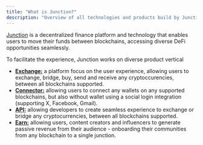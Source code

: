 ```yaml
---
title: "What is Junction?"
description: "Overview of all technologies and products build by Junction"
---
```


[Junction](https://junction.exchange) is a decentralized finance platform and technology that enables users to move their funds between blockchains, accessing diverse DeFi opportunities seamlessly.

To facilitate the experience, Junction works on diverse product vertical

- [**Exchange:**](/junction-exchange/introduction) a platform focus on the user experience, allowing users to exchange, bridge, buy, send and receive any cryptoccurencies, between all blockchains supported.
- [**Connector:**](/junction-connector/introduction) allowing users to connect any wallets on any supported blockchains, but also without wallet using a social login integration (supporting X, Facebook, Gmail).
- [**API:**](/junction-api/introduction) allowing developers to create seamless experience to exchange or bridge any cryptocurrencies, between all blockchains supported.
- [**Earn:**](/junction-earn/introduction) allowing users, content creators and influencers to generate passive revenue from their audience - onboarding their communities from any blockchain to a single junction.